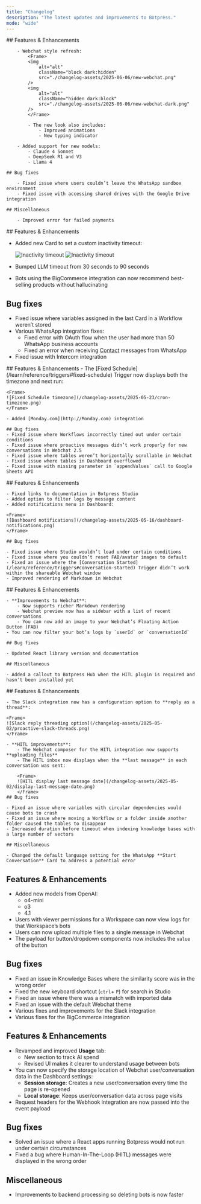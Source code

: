 ```yaml
---
title: "Changelog"
description: "The latest updates and improvements to Botpress."
mode: "wide"
---
```


<Update label="June 6, 2025">
    ## Features & Enhancements

        - Webchat style refresh:
            <Frame>
            <img
                alt="alt"
                className="block dark:hidden"
                src="./changelog-assets/2025-06-06/new-webchat.png"
            />
            <img
                alt="alt"
                className="hidden dark:block"
                src="./changelog-assets/2025-06-06/new-webchat-dark.png"
            />
            </Frame>

            - The new look also includes:
                - Improved animations
                - New typing indicator

        - Added support for new models:
            - Claude 4 Sonnet
            - DeepSeek R1 and V3
            - Llama 4

    ## Bug fixes

        - Fixed issue where users couldn’t leave the WhatsApp sandbox environment
        - Fixed issue with accessing shared drives with the Google Drive integration

    ## Miscellaneous

        - Improved error for failed payments

</Update>

<Update label="May 30, 2025">
## Features & Enhancements

- Added new Card to set a custom inactivity timeout:

    <Frame>
        <img
            alt="Inactivity timeout"
            className="block dark:hidden"
            src="/changelog-assets/2025-05-30/inactivity-timeout.png"
        />
        <img
            alt="Inactivity timeout"
            className="hidden dark:block"
            src="/changelog-assets/2025-05-30/inactivity-timeout-dark.png"
        />
    </Frame>

- Bumped LLM timeout from 30 seconds to 90 seconds
- Bots using the BigCommerce integration can now recommend best-selling products without hallucinating

## Bug fixes

- Fixed issue where variables assigned in the last Card in a Workflow weren’t stored
- Various WhatsApp integration fixes:
    - Fixed error with OAuth flow when the user had more than 50 WhatsApp business accounts
    - Fixed an error when receiving [Contact](https://developers.facebook.com/docs/whatsapp/cloud-api/messages/contacts-messages) messages from WhatsApp
- Fixed issue with Intercom integration

</Update>

<Update label="May 23, 2025">
    ## Features & Enhancements
    - The [Fixed Schedule](/learn/reference/triggers#fixed-schedule) Trigger now displays both the timezone and next run:

    <Frame>
    ![Fixed Schedule timezone](/changelog-assets/2025-05-23/cron-timezone.png)
    </Frame>

    - Added [Monday.com](http://Monday.com) integration

    ## Bug fixes
    - Fixed issue where Workflows incorrectly timed out under certain conditions
    - Fixed issue where proactive messages didn’t work properly for new conversations in Webchat 2.5
    - Fixed issue where tables weren’t horizontally scrollable in Webchat
    - Fixed issue where tables in Dashboard overflowed
    - Fixed issue with missing parameter in `appendValues` call to Google Sheets API
</Update>

<Update label="May 16, 2025">
    ## Features & Enhancements

    - Fixed links to documentation in Botpress Studio
    - Added option to filter logs by message content
    - Added notifications menu in Dashboard:

    <Frame>
    ![Dashboard notifications](/changelog-assets/2025-05-16/dashboard-notifications.png)
    </Frame>

    ## Bug fixes

    - Fixed issue where Studio wouldn’t load under certain conditions
    - Fixed issue where you couldn’t reset FAB/avatar images to default
    - Fixed an issue where the [Conversation Started](/learn/reference/triggers#conversation-started) Trigger didn’t work within the shareable Webchat window
    - Improved rendering of Markdown in Webchat
</Update>

<Update label="May 9, 2025">
    ## Features & Enhancements

    - **Improvements to Webchat**:
        - Now supports richer Markdown rendering
        - Webchat preview now has a sidebar with a list of recent conversations
        - You can now add an image to your Webchat’s Floating Action Button (FAB)
    - You can now filter your bot’s logs by `userId` or `conversationId`

    ## Bug fixes

    - Updated React library version and documentation

    ## Miscellaneous

    - Added a callout to Botpress Hub when the HITL plugin is required and hasn't been installed yet
</Update>

<Update label="May 2, 2025">
    ## Features & Enhancements

    - The Slack integration now has a configuration option to **reply as a thread**:

    <Frame>
    ![Slack reply threading option](/changelog-assets/2025-05-02/proactive-slack-threads.png)
    </Frame>

    - **HITL improvements**:
        - The Webchat composer for the HITL integration now supports **uploading files**
        - The HITL inbox now displays when the **last message** in each conversation was sent:

        <Frame>
        ![HITL display last message date](/changelog-assets/2025-05-02/display-last-message-date.png)
        </Frame>
    ## Bug fixes

    - Fixed an issue where variables with circular dependencies would cause bots to crash
    - Fixed an issue where moving a Workflow or a folder inside another folder caused the tables to disappear
    - Increased duration before timeout when indexing knowledge bases with a large number of vectors

    ## Miscellaneous

    - Changed the default language setting for the WhatsApp **Start Conversation** Card to address a potential error
</Update>

<Update label="April 25, 2025">

## Features & Enhancements

- Added new models from OpenAI:
    - o4-mini
    - o3
    - 4.1
- Users with viewer permissions for a Workspace can now view logs for that Workspace’s bots
- Users can now upload multiple files to a single message in Webchat
- The payload for button/dropdown components now includes the `value` of the button

## Bug fixes

- Fixed an issue in Knowledge Bases  where the similarity score was in the wrong order
- Fixed the new keyboard shortcut (`ctrl`+ `P`) for search in Studio
- Fixed an issue where there was a mismatch with imported data
- Fixed an issue with the default Webchat theme
- Various fixes and improvements for the Slack integration
- Various fixes for the BigCommerce integration

</Update>

<Update label="April 11, 2025">

## Features & Enhancements

- Revamped and improved **Usage** tab:
    - New section to track AI spend
    - Revised UI makes it clearer to understand usage between bots
- You can now specify the storage location of Webchat user/conversation data in the Dashboard settings:
    - **Session storage**: Creates a new user/conversation every time the page is re-opened
    - **Local storage**: Keeps user/conversation data across page visits
- Request headers for the Webhook integration are now passed into the event payload

## Bug fixes

- Solved an issue where a React apps running Botpress would not run under certain circumstances
- Fixed a bug where Human-In-The-Loop (HITL) messages were displayed in the wrong order

## Miscellaneous

- Improvements to backend processing so deleting bots is now faster

</Update>